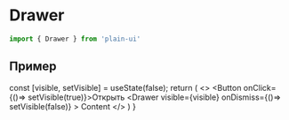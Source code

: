 
# Drawer

```js
import { Drawer } from 'plain-ui'
```

## Пример
  const [visible, setVisible] = useState(false);
  return (
    <>
      <Button onClick={()=> setVisible(true)}>Открыть</Button>
      <Drawer
        visible={visible}
        onDismiss={()=> setVisible(false)}
      >
        Content
      </Drawer>
    </>
  )
}

<Example />